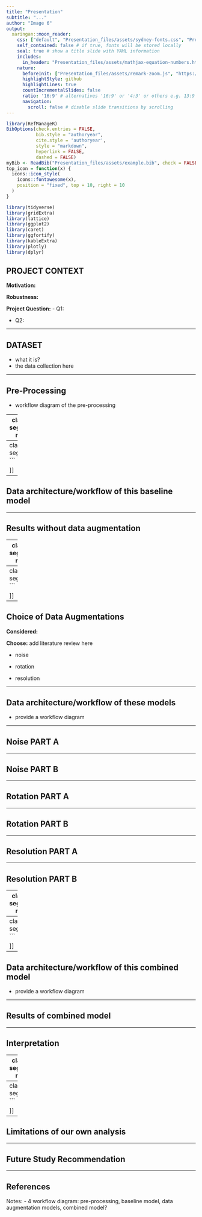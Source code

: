```yaml
---
title: "Presentation"
subtitle: "..."
author: "Image 6"
output:
  xaringan::moon_reader:
    css: ["default", "Presentation_files/assets/sydney-fonts.css", "Presentation_files/assets/sydney.css"]
    self_contained: false # if true, fonts will be stored locally
    seal: true # show a title slide with YAML information
    includes:
      in_header: "Presentation_files/assets/mathjax-equation-numbers.html"
    nature:
      beforeInit: ["Presentation_files/assets/remark-zoom.js", "https://platform.twitter.com/widgets.js"]
      highlightStyle: github
      highlightLines: true
      countIncrementalSlides: false
      ratio: '16:9' # alternatives '16:9' or '4:3' or others e.g. 13:9
      navigation:
        scroll: false # disable slide transitions by scrolling
---
```


```r
library(RefManageR)
BibOptions(check.entries = FALSE, 
           bib.style = "authoryear", 
           cite.style = 'authoryear', 
           style = "markdown",
           hyperlink = FALSE, 
           dashed = FALSE)
myBib <- ReadBib("Presentation_files/assets/example.bib", check = FALSE)
top_icon = function(x) {
  icons::icon_style(
    icons::fontawesome(x),
    position = "fixed", top = 10, right = 10
  )
}

library(tidyverse)
library(gridExtra)
library(lattice)
library(ggplot2)
library(caret)
library(ggfortify)
library(kableExtra)
library(plotly)
library(dplyr)
```


## PROJECT CONTEXT 

**Motivation:**

 

**Robustness:**


**Project Question:**
- Q1: 

- Q2: 


---


## DATASET

- what it is?
- the data collection here

---


## Pre-Processing 
- workflow diagram of the pre-processing

---
class: segue-red

# Baseline Model (no augmentations)


.left[.footnote[

```
---
class: segue
```

]]


---


## Data architecture/workflow of this baseline model


---


## Results without data augmentation




---
class: segue-red

# Data Augmention


.left[.footnote[

```
---
class: segue
```

]]


---

## Choice of Data Augmentations

**Considered:**


**Choose:**
add literature review here

- noise

- rotation

- resolution


---

## Data architecture/workflow of these models 

- provide a workflow diagram 



---

## Noise PART A



---

## Noise PART B



---

## Rotation PART A


---

## Rotation PART B



---

## Resolution PART A


---

## Resolution PART B


---
class: segue-red

# Combined Model


.left[.footnote[

```
---
class: segue
```

]]

---



## Data architecture/workflow of this combined model

- provide a workflow diagram 



---

## Results of combined model




---

## Interpretation




---
class: segue-red

# Future Analysis


.left[.footnote[

```
---
class: segue
```

]]

---


## Limitations of our own analysis


---


## Future Study Recommendation



---

## References


Notes: 
- 4 workflow diagram: pre-processing, baseline model, data augmentation models, combined model?


